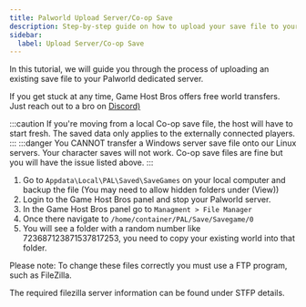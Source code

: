 ```yaml
---
title: Palworld Upload Server/Co-op Save
description: Step-by-step guide on how to upload your save file to your Palworld server.
sidebar:
  label: Upload Server/Co-op Save
---
```


In this tutorial, we will guide you through the process of uploading an existing save file to your Palworld dedicated server.

If you get stuck at any time, Game Host Bros offers free world transfers. Just reach out to a bro on [Discord)](https://discord.gg/FN4XgbAwzr)

:::caution
If you're moving from a local Co-op save file, the host will have to start fresh. The saved data only applies to the externally connected players.
:::
:::danger
You CANNOT transfer a Windows server save file onto our Linux servers. Your character saves will not work. Co-op save files are fine but you will have the issue listed above. 
:::

1. Go to `Appdata\Local\PAL\Saved\SaveGames` on your local computer and backup the file (You may need to allow hidden folders under (View))
2. Login to the Game Host Bros panel and stop your Palworld server.
3. In the Game Host Bros panel go to `Managment > File Manager`
4. Once there navigate to `/home/container/PAL/Save/Savegame/0`
5. You will see a folder with a random number like 723687123871537817253, you need to copy your existing world into that folder.

Please note: To change these files correctly you must use a FTP program, such as FileZilla. 

The required filezilla server information can be found under STFP details.
